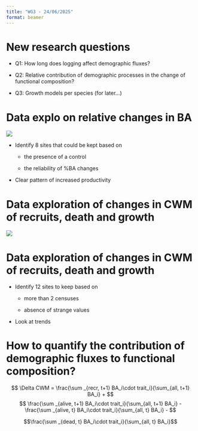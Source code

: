 ```yaml
---
title: "WG3 - 24/06/2025"
format: beamer
---
```



# New research questions

* Q1: How long does logging affect demographic fluxes?

* Q2: Relative contribution of demographic processes in the change of functional composition?

* Q3: Growth models per species (for later...)


# Data explo on relative changes in BA

![](traj_BA_Bafog.png)

* Identify 8 sites that could be kept based on 

    * the presence of a control
    
    * the reliability of %BA changes
    
* Clear pattern of increased productivity    

# Data exploration of changes in CWM of recruits, death and growth

![](traj_CWM_Paracou.png)

# Data exploration of changes in CWM of recruits, death and growth

* Identify 12 sites to keep based on 

    * more than 2 censuses 
    
    * absence of strange values
    
* Look at trends   


# How to quantify the contribution of demographic fluxes to functional composition?

$$ \Delta CWM = \frac{\sum _{recr, t+1} BA_i\cdot trait_i}{\sum_{all, t+1} BA_i} + $$
$$ \frac{\sum _{alive, t+1} BA_i\cdot trait_i}{\sum_{all, t+1} BA_i} -  
\frac{\sum _{alive, t} BA_i\cdot trait_i}{\sum_{all, t} BA_i} - $$

$$\frac{\sum _{dead, t} BA_i\cdot trait_i}{\sum_{all, t} BA_i}$$

